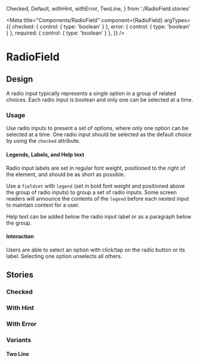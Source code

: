 <!-- RadioField.stories.mdx -->

  Checked,
  Default,
  withHint,
  withError,
  TwoLine,
} from './RadioField.stories'

<Meta
  title="Components/RadioField"
  component={RadioField}
  argTypes={{
    checked: { control: { type: 'boolean' } },
    error: { control: { type: 'boolean' } },
    required: { control: { type: 'boolean' } },
  }}
/>

# RadioField

<Canvas>
  <Story story={Default} />
</Canvas>

<ArgsTable of={RadioField} story="^" />

## Design

A radio input typically represents a single option in a group of related choices. Each radio input is boolean and only one can be selected at a time.

### Usage

Use radio inputs to present a set of options, where only one option can be selected at a time.
One radio input should be selected as the default choice by using the `checked` attribute.

#### Legends, Labels, and Help text

Radio input labels are set in regular font weight, positioned to the right of the element, and should be as short as possible.

Use a `fieldset` with `legend` (set in bold font weight and positioned above the group of radio inputs) to group a set of radio inputs. Some screen readers will announce the contents of the `legend` before each nested input to maintain context for a user.

Help text can be added below the radio input label or as a paragraph below the group.

#### Interaction

Users are able to select an option with click/tap on the radio button or its label.
Selecting one option unselects all others.

## Stories

### Checked

<Canvas>
  <Story story={Checked} />
</Canvas>

### With Hint

<Canvas>
  <Story story={withHint} />
</Canvas>

### With Error

<Canvas>
  <Story story={withError} />
</Canvas>

### Variants

#### Two Line

<Canvas>
  <Story story={TwoLine} />
</Canvas>
